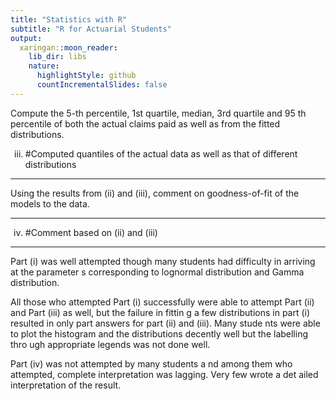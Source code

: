 ```yaml
---
title: "Statistics with R"
subtitle: "R for Actuarial Students"
output:
  xaringan::moon_reader:
    lib_dir: libs
    nature:
      highlightStyle: github
      countIncrementalSlides: false
---
```



\noindent Compute the 5-th percentile, 1st quartile, median, 3rd quartile and 95 th percentile of both
the actual claims paid as well as from the fitted distributions. 




iii)
#Computed quantiles of the actual data as well as that of different distributions

\begin{framed}
\begin{verbatim}
quantile(AutoClaims$PAID,c(0.05,0.25,0.5,0.75,0.95))
\end{verbatim}
\end{framed}


---

\noindent Using the results from (ii) and (iii), comment on goodness-of-fit of the models to the
data.


\begin{framed}
\begin{verbatim}
##
5%
25%
50%
75%
95%
## 1116.379 1610.660 3395.368 7774.382 20405.050
qnorm(c(0.05,0.25,0.5,0.75,0.95),mean = Normalmu,sd = Normalsigma)

##  -5431.878 1387.290 6127.222 10867.155 17686.323
qlnorm(c(0.05,0.25,0.5,0.75,0.95),meanlog = LNmu,sdlog = LNsigma)

##  892.0584 2170.4062 4026.6904 7470.5996 18176.2032
qexp(c(0.05,0.25,0.5,0.75,0.95),rate = Exprate)

##  314.2854 1762.6920 4247.0670 8494.1339 18355.5180
qgamma(c(0.05,0.25,0.5,0.75,0.95),shape = GammaAlpha,rate = GammaBeta)

##  142.0733 1276.6130 3737.9364 8453.3371 20244.3595
\end{verbatim}
\end{framed}

---

iv)
#Comment based on (ii) and (iii)


\begin{itemize}
    \item From the histogram and the superimposed plots, it is clear that normal distribution does not
fit the data well.

The other three curves are getting superimposed more or less similarly to the data. 
\item Even from the quantiles we observe that lower values are aptly modeled using lognormal distribution (5 th percentile of lognormal being close to actual values) whereas gamma distribution is modeling the higher values more appropriately (95 th percentile).
\item Hence, just by looking at (ii) and (iii), best fitting distribution among Lognormal, Gamma and
Exponential distributions cannot be concluded. 
\item t requires additional analysis in the form of other statistical tests to confirm the best fit
\end{itemize}


---

Part (i) was well attempted though many students had difficulty in arriving at the parameter
s corresponding to lognormal distribution and Gamma distribution. 

All those who attempted
Part (i) successfully were able to attempt Part (ii) and Part (iii) as well, but the failure in fittin
g a few distributions in part (i) resulted in only part answers for part (ii) and (iii). Many stude
nts were able to plot the histogram and the distributions decently well but the labelling thro
ugh appropriate legends was not done well. 

Part (iv) was not attempted by many students a
nd among them who attempted, complete interpretation was lagging. Very few wrote a det
ailed interpretation of the result.

